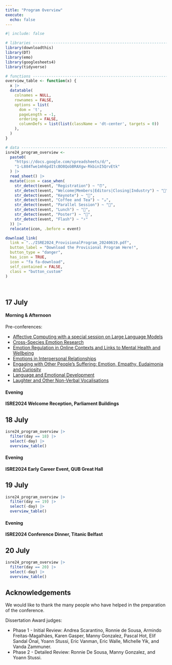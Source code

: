 ```yaml
---
title: "Program Overview"
execute: 
  echo: false
---
```


```r
#| include: false

# libraries --------------------------------------------------------------------
library(downloadthis)
library(DT)
library(emo)
library(googlesheets4)
library(tidyverse)

# functions --------------------------------------------------------------------
overview_table <- function(x) {
  x |> 
  datatable(
    colnames = NULL,
    rownames = FALSE,
    options = list(
      dom = 't', 
      pageLength = -1, 
      ordering = FALSE,
      columnDefs = list(list(className = 'dt-center', targets = 0))
    ),
  )
}

# data -------------------------------------------------------------------------
isre24_program_overview <- 
  paste0(
    "https://docs.google.com/spreadsheets/d/",
    "1-L884Twe1mh6pdItcBO8QobBRAXgw-RkbinI5QrvEtk"
  ) |> 
  read_sheet() |> 
  mutate(icon = case_when(
    str_detect(event, "Registration") ~ "⏰",
    str_detect(event, "Welcome|Members|Editors|Closing|Industry") ~ "🎤",
    str_detect(event, "Keynote") ~ "🎤️",
    str_detect(event, "Coffee and Tea") ~ "☕",
    str_detect(event, "Parallel Session") ~ "💬",
    str_detect(event, "Lunch") ~ "🥙",
    str_detect(event, "Poster") ~ "📜",
    str_detect(event, "Flash") ~ "⚡"
  )) |> 
  relocate(icon, .before = event)

```

```r
download_link(
  link = "../ISRE2024_ProvisionalProgram_20240619.pdf",
  button_label = "Download the Provisional Program Here!",
  button_type = "danger",
  has_icon = TRUE,
  icon = "fa fa-download",
  self_contained = FALSE,
  class = "button_custom"
)
```

<br>

## 17 July

#### Morning & Afternoon 

Pre-conferences:

- [Affective Computing with a special session on Large Language Models](../preconference/list/affective_computing.qmd)
- [Cross-Species Emotion Research](../preconference/list/cross_species.qmd)
- [Emotion Regulation in Online Contexts and Links to Mental Health and Wellbeing](../preconference/list/experience_regulation.qmd)
- [Emotions in Interpersonal Relationships](../preconference/list/emotions_relationships.qmd)
- [Engaging with Other People’s Suffering: Emotion, Empathy, Eudaimonia and Curiosity](../preconference/list/engaging_suffering.qmd)
- [Language and Emotional Development](../preconference/list/emotional_development.qmd)
- [Laughter and Other Non-Verbal Vocalisations](../preconference/list/laughter_workshop.qmd)

#### Evening

**ISRE2024 Welcome Reception, Parliament Buildings**

## 18 July

```r
isre24_program_overview |> 
  filter(day == 18) |> 
  select(-day) |> 
  overview_table()
```

#### Evening

**ISRE2024 Early Career Event, QUB Great Hall**

## 19 July

```r
isre24_program_overview |> 
  filter(day == 19) |> 
  select(-day) |> 
  overview_table()
```

#### Evening

**ISRE2024 Conference Dinner, Titanic Belfast**

## 20 July

```r
isre24_program_overview |> 
  filter(day == 20) |> 
  select(-day) |> 
  overview_table()
```

## Acknowledgements

We would like to thank the many people who have helped in the preparation of the conference.

Dissertation Award judges:

- Phase 1 - Initial Review: Andrea Scarantino, Ronnie de Sousa, Armindo Freitas-Magalhães, Karen Gasper, Manny Gonzalez, Pascal Hot, Elif Sandal Önal, Yoann Stussi, Eric Vanman, Eric Walle, Michelle Yik, and Vanda Zammuner.
- Phase 2 - Detailed Review: Ronnie De Sousa, Manny Gonzalez, and Yoann Stussi.